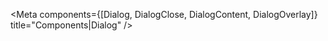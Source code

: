 

<Meta
  components={[Dialog, DialogClose, DialogContent, DialogOverlay]}
  title="Components|Dialog"
/>

<Preview>
  <Story name="Default">
    <Dialog isOpen={boolean('isOpen', false)} onDismiss={action('onDismiss')}>
      {text('children', 'Dialog')}
    </Dialog>
  </Story>
  <Story name="With Close">
    <Dialog isOpen={boolean('isOpen', false)} onDismiss={action('onDismiss')}>
      <DialogClose />
      {text('children', 'Dialog')}
    </Dialog>
  </Story>
</Preview>
